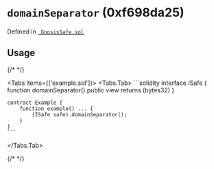 

<LegacyCallout />

# `domainSeparator` (0xf698da25)






Defined in [` GnosisSafe.sol`](https://github.com/safe-global/safe-smart-account/tree/v1.3.0/contracts/GnosisSafe.sol#L349)


## Usage

{/* <!-- vale off --> */}

<Tabs items={['example.sol']}>
  <Tabs.Tab>
    ```solidity
    interface ISafe {
        function domainSeparator() public view returns (bytes32)
    }

    contract Example {
        function example() ... {
            (ISafe safe).domainSeparator();
        }
    }
    ```
  </Tabs.Tab>
</Tabs>

{/* <!-- vale on --> */}






